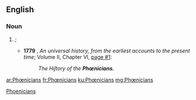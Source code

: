 {{also|Phoenicians}}
==English==

===Noun===
{{head|en|plural}}

# {{alternative spelling of|Phoenicians|nodot=t|lang=en}}; {{plural of|Phœnician|nocap=t|lang=en}}
#* '''1779''' {{C.E.}}, ''An universal history, from the earliest accounts to the present time''; Volume II, Chapter VI, [http://books.google.com/books?id=0ScIAAAAQAAJ&hl=en&pg=PA1#v=onepage&q&f=false page #1]:
#*: ''The Hiſtory of the '''Phœnicians.'''''

[[Category:English terms spelled with Œ|Phoenicians]]

[[ar:Phœnicians]]
[[fr:Phœnicians]]
[[ku:Phœnicians]]
[[mg:Phœnicians]]